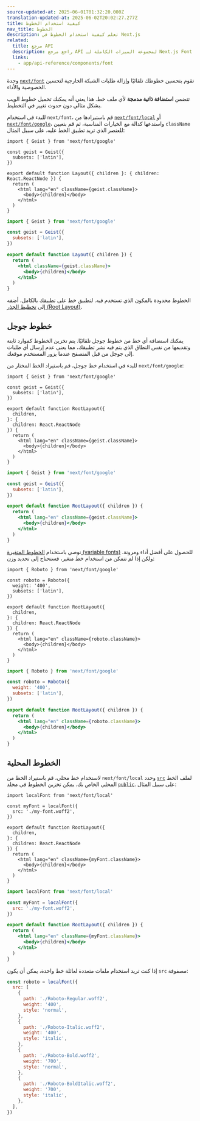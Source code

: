 ```yaml
---
source-updated-at: 2025-06-01T01:32:20.000Z
translation-updated-at: 2025-06-02T20:02:27.277Z
title: كيفية استخدام الخطوط
nav_title: الخطوط
description: تعلم كيفية استخدام الخطوط في Next.js
related:
  title: مرجع API
  description: راجع مرجع API لمجموعة الميزات الكاملة لـ Next.js Font
  links:
    - app/api-reference/components/font
---
```


وحدة [`next/font`](/docs/app/api-reference/components/font) تقوم بتحسين خطوطك تلقائيًا وإزالة طلبات الشبكة الخارجية لتحسين الخصوصية والأداء.

تتضمن **استضافة ذاتية مدمجة** لأي ملف خط. هذا يعني أنه يمكنك تحميل خطوط الويب بشكل مثالي دون حدوث تغيير في التخطيط.

للبدء في استخدام `next/font`، قم باستيرادها من [`next/font/local`](#local-fonts) أو [`next/font/google`](#google-fonts)، واستدعها كدالة مع الخيارات المناسبة، ثم قم بتعيين `className` للعنصر الذي تريد تطبيق الخط عليه. على سبيل المثال:

```tsx filename="app/layout.tsx" highlight={1,3-5,9} switcher
import { Geist } from 'next/font/google'

const geist = Geist({
  subsets: ['latin'],
})

export default function Layout({ children }: { children: React.ReactNode }) {
  return (
    <html lang="en" className={geist.className}>
      <body>{children}</body>
    </html>
  )
}
```

```jsx filename="app/layout.js" highlight={1,3-5,9} switcher
import { Geist } from 'next/font/google'

const geist = Geist({
  subsets: ['latin'],
})

export default function Layout({ children }) {
  return (
    <html className={geist.className}>
      <body>{children}</body>
    </html>
  )
}
```

الخطوط محدودة بالمكون الذي تستخدم فيه. لتطبيق خط على تطبيقك بالكامل، أضفه إلى [تخطيط الجذر (Root Layout)](/docs/app/api-reference/file-conventions/layout#root-layout).

## خطوط جوجل

يمكنك استضافة أي خط من خطوط جوجل تلقائيًا. يتم تخزين الخطوط كموارد ثابتة وتقديمها من نفس النطاق الذي يتم فيه نشر تطبيقك، مما يعني عدم إرسال أي طلبات إلى جوجل من قبل المتصفح عندما يزور المستخدم موقعك.

للبدء في استخدام خط جوجل، قم باستيراد الخط المختار من `next/font/google`:

```tsx filename="app/layout.tsx" switcher
import { Geist } from 'next/font/google'

const geist = Geist({
  subsets: ['latin'],
})

export default function RootLayout({
  children,
}: {
  children: React.ReactNode
}) {
  return (
    <html lang="en" className={geist.className}>
      <body>{children}</body>
    </html>
  )
}
```

```jsx filename="app/layout.js" switcher
import { Geist } from 'next/font/google'

const geist = Geist({
  subsets: ['latin'],
})

export default function RootLayout({ children }) {
  return (
    <html lang="en" className={geist.className}>
      <body>{children}</body>
    </html>
  )
}
```

نوصي باستخدام [الخطوط المتغيرة (variable fonts)](https://fonts.google.com/variablefonts) للحصول على أفضل أداء ومرونة. ولكن إذا لم تتمكن من استخدام خط متغير، فستحتاج إلى تحديد وزن:

```tsx filename="app/layout.tsx" highlight={4} switcher
import { Roboto } from 'next/font/google'

const roboto = Roboto({
  weight: '400',
  subsets: ['latin'],
})

export default function RootLayout({
  children,
}: {
  children: React.ReactNode
}) {
  return (
    <html lang="en" className={roboto.className}>
      <body>{children}</body>
    </html>
  )
}
```

```jsx filename="app/layout.js"  highlight={4} switcher
import { Roboto } from 'next/font/google'

const roboto = Roboto({
  weight: '400',
  subsets: ['latin'],
})

export default function RootLayout({ children }) {
  return (
    <html lang="en" className={roboto.className}>
      <body>{children}</body>
    </html>
  )
}
```

## الخطوط المحلية

لاستخدام خط محلي، قم باستيراد الخط من `next/font/local` وحدد [`src`](/docs/app/api-reference/components/font#src) لملف الخط المحلي الخاص بك. يمكن تخزين الخطوط في مجلد [`public`](/docs/app/api-reference/file-conventions/public-folder). على سبيل المثال:

```tsx filename="app/layout.tsx" switcher
import localFont from 'next/font/local'

const myFont = localFont({
  src: './my-font.woff2',
})

export default function RootLayout({
  children,
}: {
  children: React.ReactNode
}) {
  return (
    <html lang="en" className={myFont.className}>
      <body>{children}</body>
    </html>
  )
}
```

```jsx filename="app/layout.js" switcher
import localFont from 'next/font/local'

const myFont = localFont({
  src: './my-font.woff2',
})

export default function RootLayout({ children }) {
  return (
    <html lang="en" className={myFont.className}>
      <body>{children}</body>
    </html>
  )
}
```

إذا كنت تريد استخدام ملفات متعددة لعائلة خط واحدة، يمكن أن يكون `src` مصفوفة:

```js
const roboto = localFont({
  src: [
    {
      path: './Roboto-Regular.woff2',
      weight: '400',
      style: 'normal',
    },
    {
      path: './Roboto-Italic.woff2',
      weight: '400',
      style: 'italic',
    },
    {
      path: './Roboto-Bold.woff2',
      weight: '700',
      style: 'normal',
    },
    {
      path: './Roboto-BoldItalic.woff2',
      weight: '700',
      style: 'italic',
    },
  ],
})
```